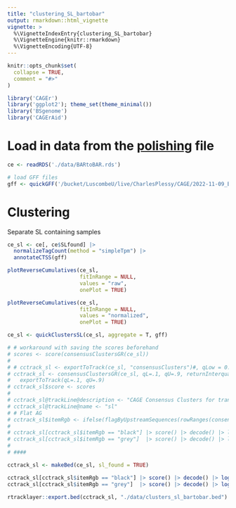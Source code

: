 ```yaml
---
title: "clustering_SL_bartobar"
output: rmarkdown::html_vignette
vignette: >
  %\VignetteIndexEntry{clustering_SL_bartobar}
  %\VignetteEngine{knitr::rmarkdown}
  %\VignetteEncoding{UTF-8}
---
```


```r
knitr::opts_chunk$set(
  collapse = TRUE,
  comment = "#>"
)
```

```r

library('CAGEr')
library('ggplot2'); theme_set(theme_minimal())
library('BSgenome')
library('CAGErAid')

```

# Load in data from the [polishing](./vignettes/polishing.Rmd) file

```r

ce <- readRDS('./data/BARtoBAR.rds')

```

```r

# load GFF files
gff <- quickGFF('/bucket/LuscombeU/live/CharlesPlessy/CAGE/2022-11-09_Barcelona_Oik/AlignWithRNAseqPipelinePE_BAR/Bar2_p4.gm.gtf')

```

# Clustering

Separate SL containing samples

```r

ce_sl <- ce[, ce$SLfound] |>
  normalizeTagCount(method = "simpleTpm") |>
  annotateCTSS(gff)

```

```r

plotReverseCumulatives(ce_sl,
                       fitInRange = NULL,
                       values = "raw",
                       onePlot = TRUE)

plotReverseCumulatives(ce_sl,
                       fitInRange = NULL,
                       values = "normalized",
                       onePlot = TRUE)

```

```r

ce_sl <- quickClustersSL(ce_sl, aggregate = T, gff)

```

```r

# # workaround with saving the scores beforehand
# scores <- score(consensusClustersGR(ce_sl))
# 
# # cctrack_sl <- exportToTrack(ce_sl, "consensusClusters")#, qLow = 0.1, qUp = 0.9)
# cctrack_sl <- consensusClustersGR(ce_sl, qL=.1, qU=.9, returnInterquantileWidth = TRUE) |>
#   exportToTrack(qL=.1, qU=.9)
# cctrack_sl$score <- scores
# 
# cctrack_sl@trackLine@description <- "CAGE Consensus Clusters for trans splicing sites"
# cctrack_sl@trackLine@name <- "sl"
# # Flat AG
# cctrack_sl$itemRgb <- ifelse(flagByUpstreamSequences(rowRanges(consensusClustersSE(ce_sl))$dominant_ctss, "AG"), "black", "grey")
# 
# cctrack_sl[cctrack_sl$itemRgb == "black"] |> score() |> decode() |> log10() |> hist(br=100)
# cctrack_sl[cctrack_sl$itemRgb == "grey"]  |> score() |> decode() |> log10() |> hist(br=100)
# 
# ####

cctrack_sl <- makeBed(ce_sl, sl_found = TRUE)

cctrack_sl[cctrack_sl$itemRgb == "black"] |> score() |> decode() |> log10() |> hist(br=100)
cctrack_sl[cctrack_sl$itemRgb == "grey"]  |> score() |> decode() |> log10() |> hist(br=100)

rtracklayer::export.bed(cctrack_sl, "./data/clusters_sl_bartobar.bed")

```

